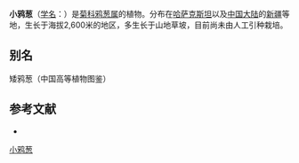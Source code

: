 {{Speciesbox
| name = 小鸦葱
| status = 
| status_system = 
| image =
| genus = Scorzonera
| species = subacaulis
| authority = (Regel) Lipsch.
}}

'''小鸦葱'''（[[学名|学名]]：{{lang|la|''Scorzonera subacaulis''}}）是[[菊科|菊科]][[鸦葱属|鸦葱属]]的植物。分布在[[哈萨克斯坦|哈萨克斯坦]]以及[[中国大陆|中国大陆]]的[[新疆|新疆]]等地，生长于海拔2,600米的地区，多生长于山地草坡，目前尚未由人工引种栽培。

== 别名 ==
矮鸦葱（中国高等植物图鉴）

== 参考文献 ==
<div class="references-small">
* {{cite web| url =http://www.bioinfo.cn/db05/KmzwSpecies.php?action=view&id=5488| title =小鸦葱| work =《中国高等植物数据库全库》| publisher =中国科学院微生物研究所| author =昆明植物研究所| accessdate =2009-02-25| deadurl =yes| archiveurl =https://web.archive.org/web/20160305003715/http://www.bioinfo.cn/db05/KmzwSpecies.php?action=view&id=5488| archivedate =2016-03-05}}
</div>
{{Taxonbar|from=Q11035667}}

[[Category:鸦葱属|小鸦葱]]


{{植物小作品}}